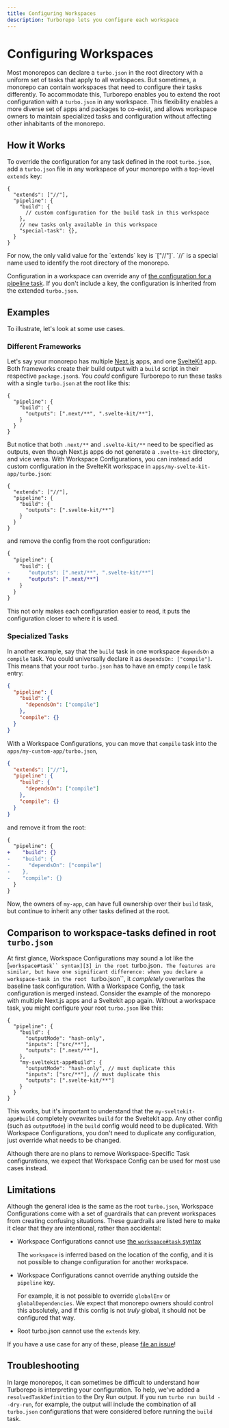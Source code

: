 ```yaml
---
title: Configuring Workspaces
description: Turborepo lets you configure each workspace
---
```



# Configuring Workspaces

Most monorepos can declare a `turbo.json` in the root directory with a uniform
set of tasks that apply to all workspaces. But sometimes, a monorepo can contain
workspaces that need to configure their tasks differently. To accommodate this,
Turborepo enables you to extend the root configuration with a `turbo.json` in
any workspace. This flexibility enables a more diverse set of apps and packages
to co-exist, and allows workspace owners to maintain specialized tasks and
configuration without affecting other inhabitants of the monorepo.

## How it Works

To override the configuration for any task defined in the root `turbo.json`, add
a `turbo.json` file in any workspace of your monorepo with a top-level `extends`
key:

```jsonc filename="apps/my-app/turbo.json"
{
  "extends": ["//"],
  "pipeline": {
    "build": {
      // custom configuration for the build task in this workspace
    },
    // new tasks only available in this workspace
    "special-task": {},
  }
}
```

<Callout>
  For now, the only valid value for the `extends` key is `["//"]`.
`//` is a special name used to identify the root directory of the monorepo.
</Callout>

Configuration in a workspace can override any of [the configuration for a
pipeline task][2]. If you don't include a key, the configuration is inherited
from the extended `turbo.json`.

## Examples

To illustrate, let's look at some use cases.

### Different Frameworks

Let's say your monorepo has multiple [Next.js][5] apps, and one [SvelteKit][6]
app. Both frameworks create their build output with a `build` script in their
respective `package.json`s. You _could_ configure Turborepo to run these tasks
with a single `turbo.json` at the root like this:

```jsonc filename="turbo.json"
{
  "pipeline": {
    "build": {
      "outputs": [".next/**", ".svelte-kit/**"],
    }
  }
}
```

But notice that both `.next/**` and `.svelte-kit/**` need to be specified as
outputs, even though Next.js apps do not generate a `.svelte-kit` directory, and
vice versa. With Workspace Configurations, you can instead add custom
configuration in the SvelteKit workspace in `apps/my-svelte-kit-app/turbo.json`:

```jsonc filename="apps/my-svelte-kit-app/turbo.json"
{
  "extends": ["//"],
  "pipeline": {
    "build": {
      "outputs": [".svelte-kit/**"]
    }
  }
}
```

and remove the config from the root configuration:

```diff filename="turbo.json"
{
  "pipeline": {
    "build": {
-      "outputs": [".next/**", ".svelte-kit/**"]
+      "outputs": [".next/**"]
    }
  }
}
```

This not only makes each configuration easier to read, it puts the configuration
closer to where it is used.

### Specialized Tasks

In another example, say that the `build` task in one workspace `dependsOn` a
`compile` task. You could universally declare it as `dependsOn: ["compile"]`.
This means that your root `turbo.json` has to have an empty `compile` task
entry:

```json filename="turbo.json"
{
  "pipeline": {
    "build": {
      "dependsOn": ["compile"]
    },
    "compile": {}
  }
}
```

With a Workspace Configurations, you can move that `compile` task into the
`apps/my-custom-app/turbo.json`,

```json filename="apps/my-app/turbo.json"
{
  "extends": ["//"],
  "pipeline": {
    "build": {
      "dependsOn": ["compile"]
    },
    "compile": {}
  }
}
```

and remove it from the root:

```diff filename="turbo.json"
{
  "pipeline": {
+    "build": {}
-    "build": {
-      "dependsOn": ["compile"]
-    },
-    "compile": {}
  }
}
```

Now, the owners of `my-app`, can have full ownership over their `build` task,
but continue to inherit any other tasks defined at the root.

## Comparison to workspace-tasks defined in root `turbo.json`

At first glance, Workspace Configurations may sound a lot like the
[`workspace#task`` syntax][3] in the root `turbo.json`. The features are
similar, but have one significant difference: when you declare a workspace-task
in the root ` turbo.json``, it _completely_ overwrites the baseline task
configuration. With a Workspace Config, the task configuration is merged
instead. Consider the example of the monorepo with multiple Next.js apps and a
Sveltekit app again. Without a workspace task, you might configure your root `turbo.json` like this:

```jsonc filename="turbo.json"
{
  "pipeline": {
    "build": {
      "outputMode": "hash-only",
      "inputs": ["src/**"],
      "outputs": [".next/**"],
    },
    "my-sveltekit-app#build": {
      "outputMode": "hash-only", // must duplicate this
      "inputs": ["src/**"], // must duplicate this
      "outputs": [".svelte-kit/**"]
    }
  }
}
```

This works, but it's important to understand that the `my-sveltekit-app#build`
completely ovewrites `build` for the Sveltekit app. Any other config (such as
`outputMode`) in the `build` config would need to be duplicated. With Workspace
Configurations, you don't need to duplicate any configuration, just override
what needs to be changed.

<Callout type="info">
  Although there are no plans to remove Workspace-Specific Task configurations,
  we expect that Workspace Config can be used for most use cases instead.
</Callout>

## Limitations

Although the general idea is the same as the root `turbo.json`, Workspace
Configurations come with a set of guardrails that can prevent workspaces from creating
confusing situations. These guardrails are listed here to make it clear that
they are intentional, rather than accidental:

- Workspace Configurations cannot use [the `workspace#task` syntax][3]

  The `workspace` is inferred based on the location of the config, and it is not
  possible to change configuration for another workspace.

- Workspace Configurations cannot override anything outside the `pipeline` key.

  For example, it is not possible to override `globalEnv` or
  `globalDependencies`. We expect that monorepo owners should control this
  absolutely, and if this config is not _truly_ global, it should not be
  configured that way.

- Root turbo.json cannot use the `extends` key.

If you have a use case for any of these, please [file an issue][4]!

## Troubleshooting

In large monorepos, it can sometimes be difficult to understand how Turborepo is
interpreting your configuration. To help, we've added a `resolvedTaskDefinition`
to the Dry Run output. If you run `turbo run build --dry-run`, for example, the
output will include the combination of all `turbo.json` configurations that were
considered before running the `build` task.

[1]: /repo/docs/core-concepts/monorepos/running-tasks#running-tasks-from-the-root
[2]: /repo/docs/reference/configuration#pipeline
[3]: /repo/docs/core-concepts/monorepos/running-tasks#specific-workspace-tasks
[4]: https://github.com/vercel/turbo/issues/new
[5]: https://nextjs.org
[6]: https://kit.svelte.dev/
